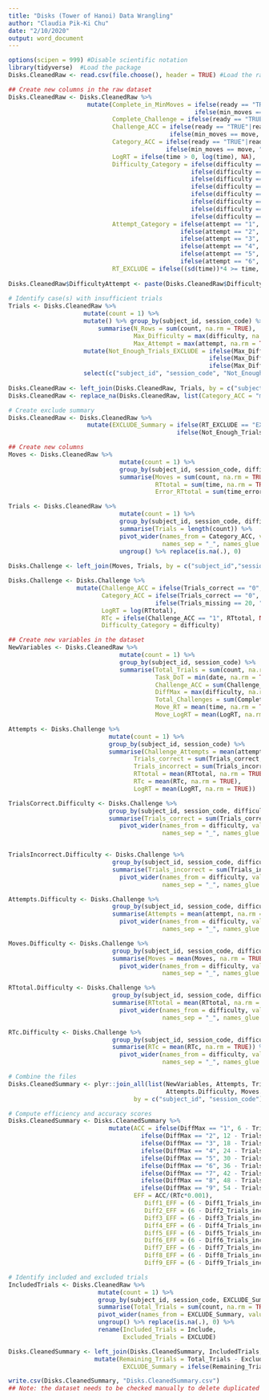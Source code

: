 ```yaml
---
title: "Disks (Tower of Hanoi) Data Wrangling"
author: "Claudia Pik-Ki Chu"
date: "2/10/2020"
output: word_document
---
```

```r
options(scipen = 999) #Disable scientific notation
library(tidyverse)  #Load the package
Disks.CleanedRaw <- read.csv(file.choose(), header = TRUE) #Load the raw file
```

```r
## Create new columns in the raw dataset
Disks.CleanedRaw <- Disks.CleanedRaw %>% 
                      mutate(Complete_in_MinMoves = ifelse(ready == "TRUE"|ready == "true", 
                                                    ifelse(min_moves == move, "Yes", ifelse(min_moves < move, "No", NA)), NA),
                             Complete_Challenge = ifelse(ready == "TRUE"|ready == "true", 1, 0),
                             Challenge_ACC = ifelse(ready == "TRUE"|ready == "true", 
                                             ifelse(min_moves == move, 1, ifelse(min_moves < move, 0, NA)), NA),
                             Category_ACC = ifelse(ready == "TRUE"|ready == "true", 
                                            ifelse(min_moves == move, "correct", ifelse(min_moves < move, "incorrect", NA)), NA),
                             LogRT = ifelse(time > 0, log(time), NA), 
                             Difficulty_Category = ifelse(difficulty == "1", "Level 1",
                                                   ifelse(difficulty == "2", "Level 2",
                                                   ifelse(difficulty == "3", "Level 3", 
                                                   ifelse(difficulty == "4", "Level 4",
                                                   ifelse(difficulty == "5", "Level 5",
                                                   ifelse(difficulty == "6", "Level 6",
                                                   ifelse(difficulty == "7", "Level 7", 
                                                   ifelse(difficulty == "8", "Level 8", NA)))))))),
                             Attempt_Category = ifelse(attempt == "1", "-1",
                                                ifelse(attempt == "2", "-2",
                                                ifelse(attempt == "3", "-3", 
                                                ifelse(attempt == "4", "-4",
                                                ifelse(attempt == "5", "-5",
                                                ifelse(attempt == "6", "-6", NA)))))),
                             RT_EXCLUDE = ifelse((sd(time))*4 >= time, "include", "EXCLUDE"))
                             
Disks.CleanedRaw$DifficultyAttempt <- paste(Disks.CleanedRaw$Difficulty_Category, Disks.CleanedRaw$Attempt_Category)                            
 
# Identify case(s) with insufficient trials
Trials <- Disks.CleanedRaw %>% 
                     mutate(count = 1) %>% 
                     mutate() %>% group_by(subject_id, session_code) %>% 
                         summarise(N_Rows = sum(count, na.rm = TRUE),
                                   Max_Difficulty = max(difficulty, na.rm = TRUE), 
                                   Max_Attempt = max(attempt, na.rm = TRUE)) %>% ungroup() %>% 
                     mutate(Not_Enough_Trials_EXCLUDE = ifelse(Max_Difficulty == 1, ifelse(Max_Attempt < 6, "EXCLUDE", "Include"),
                                                        ifelse(Max_Difficulty == 2, ifelse(Max_Attempt < 4, "EXCLUDE", "Include"),
                                                        ifelse(Max_Difficulty == 3, ifelse(Max_Attempt < 4, "EXCLUDE", "Include"), "Include")))) %>% 
                     select(c("subject_id", "session_code", "Not_Enough_Trials_EXCLUDE"))
                            
Disks.CleanedRaw <- left_join(Disks.CleanedRaw, Trials, by = c("subject_id","session_code"))
Disks.CleanedRaw <- replace_na(Disks.CleanedRaw, list(Category_ACC = "missing"))

# Create exclude summary
Disks.CleanedRaw <- Disks.CleanedRaw %>% 
                      mutate(EXCLUDE_Summary = ifelse(RT_EXCLUDE == "EXCLUDE", "EXCLUDE", 
                                               ifelse(Not_Enough_Trials_EXCLUDE == "EXCLUDE", "EXCLUDE", "Include")))
```

```r
## Create new columns 
Moves <- Disks.CleanedRaw %>% 
                               mutate(count = 1) %>% 
                               group_by(subject_id, session_code, difficulty, min_moves, attempt) %>% 
                               summarise(Moves = sum(count, na.rm = TRUE),
                                         RTtotal = sum(time, na.rm = TRUE),
                                         Error_RTtotal = sum(time_error, na.rm = TRUE)) %>% ungroup() 

Trials <- Disks.CleanedRaw %>% 
                               mutate(count = 1) %>% 
                               group_by(subject_id, session_code, difficulty, min_moves, attempt, Category_ACC) %>% 
                               summarise(Trials = length(count)) %>% 
                               pivot_wider(names_from = Category_ACC, values_from = Trials, 
                                           names_sep = "_", names_glue = "{.value}_{Category_ACC}") %>% 
                               ungroup() %>% replace(is.na(.), 0)
                                         
Disks.Challenge <- left_join(Moves, Trials, by = c("subject_id","session_code", "difficulty", "min_moves", "attempt"))

Disks.Challenge <- Disks.Challenge %>% 
                   mutate(Challenge_ACC = ifelse(Trials_correct == "0", ifelse(Trials_incorrect == 1, 0, ifelse(Trials_missing == 20, 0, NA)), ifelse(Trials_correct == "1", 1, NA)),
                          Category_ACC = ifelse(Trials_correct == "0", ifelse(Trials_incorrect == "1", "incorrect", ifelse(Trials_incorrect == "0", 
                                         ifelse(Trials_missing == 20, "incorrect", NA), NA)), ifelse(Trials_correct == "1", "correct", NA)),
                          LogRT = log(RTtotal),
                          RTc = ifelse(Challenge_ACC == "1", RTtotal, NA),
                          Difficulty_Category = difficulty)
```

```r
## Create new variables in the dataset
NewVariables <- Disks.CleanedRaw %>% 
                               mutate(count = 1) %>% 
                               group_by(subject_id, session_code) %>% 
                               summarise(Total_Trials = sum(count, na.rm = TRUE),
                                         Task_DoT = min(date, na.rm = TRUE), 
                                         Challenge_ACC = sum(Challenge_ACC, na.rm = TRUE), 
                                         DiffMax = max(difficulty, na.rm = TRUE),
                                         Total_Challenges = sum(Complete_Challenge, na.rm = TRUE), 
                                         Move_RT = mean(time, na.rm = TRUE),
                                         Move_LogRT = mean(LogRT, na.rm = TRUE))

Attempts <- Disks.Challenge %>% 
                            mutate(count = 1) %>% 
                            group_by(subject_id, session_code) %>% 
                            summarise(Challenge_Attempts = mean(attempt, na.rm = TRUE),
                                   Trials_correct = sum(Trials_correct, na.rm = TRUE), 
                                   Trials_incorrect = sum(Trials_incorrect, na.rm = TRUE),
                                   RTtotal = mean(RTtotal, na.rm = TRUE), 
                                   RTc = mean(RTc, na.rm = TRUE), 
                                   LogRT = mean(LogRT, na.rm = TRUE))

TrialsCorrect.Difficulty <- Disks.Challenge %>% 
                            group_by(subject_id, session_code, difficulty) %>% 
                            summarise(Trials_correct = sum(Trials_correct, na.rm = TRUE)) %>% 
                               pivot_wider(names_from = difficulty, values_from = Trials_correct, 
                                           names_sep = "_", names_glue = "Diff{difficulty}_{.value}")


TrialsIncorrect.Difficulty <- Disks.Challenge %>% 
                             group_by(subject_id, session_code, difficulty) %>% 
                             summarise(Trials_incorrect = sum(Trials_incorrect, na.rm = TRUE)) %>% 
                               pivot_wider(names_from = difficulty, values_from = Trials_incorrect, 
                                           names_sep = "_", names_glue = "Diff{difficulty}_{.value}")

Attempts.Difficulty <- Disks.Challenge %>% 
                             group_by(subject_id, session_code, difficulty) %>% 
                             summarise(Attempts = mean(attempt, na.rm = TRUE)) %>% 
                               pivot_wider(names_from = difficulty, values_from = Attempts, 
                                           names_sep = "_", names_glue = "Diff{difficulty}_{.value}")

Moves.Difficulty <- Disks.Challenge %>% 
                             group_by(subject_id, session_code, difficulty) %>% 
                             summarise(Moves = mean(Moves, na.rm = TRUE)) %>% 
                               pivot_wider(names_from = difficulty, values_from = Moves, 
                                           names_sep = "_", names_glue = "Diff{difficulty}_{.value}")

RTtotal.Difficulty <- Disks.Challenge %>% 
                             group_by(subject_id, session_code, difficulty) %>% 
                             summarise(RTtotal = mean(RTtotal, na.rm = TRUE)) %>% 
                               pivot_wider(names_from = difficulty, values_from = RTtotal, 
                                           names_sep = "_", names_glue = "Diff{difficulty}_{.value}")

RTc.Difficulty <- Disks.Challenge %>% 
                             group_by(subject_id, session_code, difficulty) %>% 
                             summarise(RTc = mean(RTc, na.rm = TRUE)) %>% 
                               pivot_wider(names_from = difficulty, values_from = RTc, 
                                           names_sep = "_", names_glue = "Diff{difficulty}_{.value}")

# Combine the files
Disks.CleanedSummary <- plyr::join_all(list(NewVariables, Attempts, TrialsCorrect.Difficulty, TrialsIncorrect.Difficulty, 
                                            Attempts.Difficulty, Moves.Difficulty, RTtotal.Difficulty, RTc.Difficulty), 
                                   by = c("subject_id", "session_code"), type = "left")

# Compute efficiency and accuracy scores
Disks.CleanedSummary <- Disks.CleanedSummary %>% 
                            mutate(ACC = ifelse(DiffMax == "1", 6 - Trials_incorrect,
                                     ifelse(DiffMax == "2", 12 - Trials_incorrect,
                                     ifelse(DiffMax == "3", 18 - Trials_incorrect,
                                     ifelse(DiffMax == "4", 24 - Trials_incorrect,
                                     ifelse(DiffMax == "5", 30 - Trials_incorrect,
                                     ifelse(DiffMax == "6", 36 - Trials_incorrect,
                                     ifelse(DiffMax == "7", 42 - Trials_incorrect,
                                     ifelse(DiffMax == "8", 48 - Trials_incorrect,
                                     ifelse(DiffMax == "9", 54 - Trials_incorrect, NA))))))))),
                                   EFF = ACC/(RTc*0.001),
                                      Diff1_EFF = (6 - Diff1_Trials_incorrect)/(Diff1_RTc*0.001),
                                      Diff2_EFF = (6 - Diff2_Trials_incorrect)/(Diff2_RTc*0.001),
                                      Diff3_EFF = (6 - Diff3_Trials_incorrect)/(Diff3_RTc*0.001),
                                      Diff4_EFF = (6 - Diff4_Trials_incorrect)/(Diff4_RTc*0.001),
                                      Diff5_EFF = (6 - Diff5_Trials_incorrect)/(Diff5_RTc*0.001),
                                      Diff6_EFF = (6 - Diff6_Trials_incorrect)/(Diff6_RTc*0.001),
                                      Diff7_EFF = (6 - Diff7_Trials_incorrect)/(Diff7_RTc*0.001),
                                      Diff8_EFF = (6 - Diff8_Trials_incorrect)/(Diff8_RTc*0.001),
                                      Diff9_EFF = (6 - Diff9_Trials_incorrect)/(Diff9_RTc*0.001)) #No need to run this line if there is no Diff9_Trials_incorrect or Diff9_RTc

# Identify included and excluded trials
IncludedTrials <- Disks.CleanedRaw %>% 
                         mutate(count = 1) %>%  
                         group_by(subject_id, session_code, EXCLUDE_Summary) %>% 
                         summarise(Total_Trials = sum(count, na.rm = TRUE)) %>%
                         pivot_wider(names_from = EXCLUDE_Summary, values_from = Total_Trials) %>% 
                         ungroup() %>% replace(is.na(.), 0) %>% 
                         rename(Included_Trials = Include,
                                Excluded_Trials = EXCLUDE)

Disks.CleanedSummary <- left_join(Disks.CleanedSummary, IncludedTrials, by = c("subject_id", "session_code")) %>% 
                        mutate(Remaining_Trials = Total_Trials - Excluded_Trials, 
                                EXCLUDE_Summary = ifelse(Remaining_Trials > 0, "Include", "EXCLUDE"))
```

```r
write.csv(Disks.CleanedSummary, "Disks.CleanedSummary.csv")
## Note: the dataset needs to be checked manually to delete duplicated attempts
```
